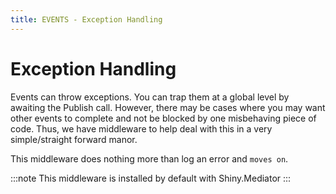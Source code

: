 ```yaml
---
title: EVENTS - Exception Handling
---
```


# Exception Handling

Events can throw exceptions.  You can trap them at a global level by awaiting the Publish call.  However, there may be cases
where you may want other events to complete and not be blocked by one misbehaving piece of code.  Thus, we have middleware to help
deal with this in a very simple/straight forward manor.  

This middleware does nothing more than log an error and `moves on`.

:::note
This middleware is installed by default with Shiny.Mediator
:::